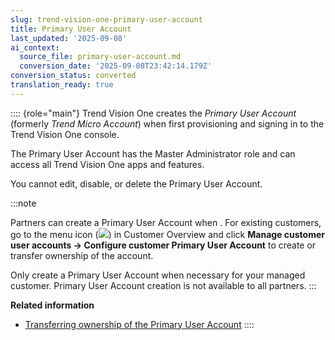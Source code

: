 ```yaml
---
slug: trend-vision-one-primary-user-account
title: Primary User Account
last_updated: '2025-09-08'
ai_context:
  source_file: primary-user-account.md
  conversion_date: '2025-09-08T23:42:14.179Z'
conversion_status: converted
translation_ready: true
---
```


:::: {role="main"}
Trend Vision One creates the *Primary User Account* (formerly *Trend Micro Account*) when first provisioning and signing in to the Trend Vision One console.

The Primary User Account has the Master Administrator role and can access all Trend Vision One apps and features.

You cannot edit, disable, or delete the Primary User Account.

:::note

Partners can create a Primary User Account when . For existing customers, go to the menu icon (![](/images/options=ddb0b67f-0654-4aa5-8bc7-48ec554c5448.webp)) in Customer Overview and click **Manage customer user accounts → Configure customer Primary User Account** to create or transfer ownership of the account.

Only create a Primary User Account when necessary for your managed customer. Primary User Account creation is not available to all partners.
:::

**Related information**

- [Transferring ownership of the Primary User Account](transfer-primary-account.md "Transfer ownership of the Primary User Account to a local account within the same business.")
::::
